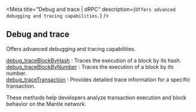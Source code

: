 
<Meta
  title="Debug and trace | dRPC"
  description={`Offers advanced debugging and tracing capabilities.`}
/>
## Debug and trace

Offers advanced debugging and tracing capabilities.

[debug_traceBlockByHash](/mantle-api/debugandtrace/debug_traceBlockByHash) : Traces the execution of a block by its hash. \
[debug_traceBlockByNumber](/mantle-api/debugandtrace/debug_traceBlockByNumber) : Traces the execution of a block by its number. \
[debug_traceTransaction](/mantle-api/debugandtrace/debug_traceTransaction) : Provides detailed trace information for a specific transaction.

These methods help developers analyze transaction execution and block behavior on the Mantle network.

<Space h={16} />
<GetStarted />
